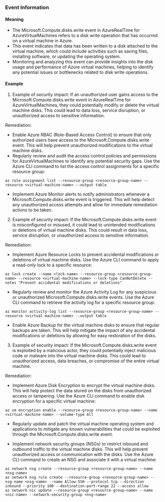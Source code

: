 
### Event Information

#### Meaning

- The Microsoft.Compute.disks.write event in AzureRealTime for AzureVirtualMachines refers to a disk write operation that has occurred on a virtual machine in Azure.
- This event indicates that data has been written to a disk attached to the virtual machine, which could include activities such as saving files, installing software, or updating the operating system.
- Monitoring and analyzing this event can provide insights into the disk usage and performance of Azure virtual machines, helping to identify any potential issues or bottlenecks related to disk write operations.

#### Example

1. Example of security impact: If an unauthorized user gains access to the Microsoft.Compute.disks.write event in AzureRealTime for AzureVirtualMachines, they could potentially modify or delete the virtual machine disks. This could lead to data loss, service disruption, or unauthorized access to sensitive information.

Remediation:
- Enable Azure RBAC (Role-Based Access Control) to ensure that only authorized users have access to the Microsoft.Compute.disks.write event. This will help prevent unauthorized modifications to the virtual machine disks.
- Regularly review and audit the access control policies and permissions for AzureVirtualMachines to identify any potential security gaps. Use the Azure CLI command to list the access control assignments for a specific resource group:

```
az role assignment list --resource-group <resource-group-name> --resource <virtual-machine-name> --output table
```

- Implement Azure Monitor alerts to notify administrators whenever a Microsoft.Compute.disks.write event is triggered. This will help detect any unauthorized access attempts and allow for immediate remediation actions to be taken.

2. Example of security impact: If the Microsoft.Compute.disks.write event is misconfigured or misused, it could lead to unintended modifications or deletions of virtual machine disks. This could result in data loss, service disruption, or unauthorized access to sensitive information.

Remediation:
- Implement Azure Resource Locks to prevent accidental modifications or deletions of virtual machine disks. Use the Azure CLI command to apply a read-only lock to a specific resource:

```
az lock create --name <lock-name> --resource-group <resource-group-name> --resource <virtual-machine-name> --lock-type CanNotDelete --notes "Prevent accidental modifications or deletions"
```

- Regularly review and monitor the Azure Activity Log for any suspicious or unauthorized Microsoft.Compute.disks.write events. Use the Azure CLI command to retrieve the activity log for a specific resource group:

```
az monitor activity-log list --resource-group <resource-group-name> --resource <virtual-machine-name> --output table
```

- Enable Azure Backup for the virtual machine disks to ensure that regular backups are taken. This will help mitigate the impact of any accidental modifications or deletions by allowing for easy restoration of the disks.

3. Example of security impact: If the Microsoft.Compute.disks.write event is exploited by a malicious actor, they could potentially inject malicious code or malware into the virtual machine disks. This could lead to unauthorized access, data breaches, or compromise of the entire virtual machine.

Remediation:
- Implement Azure Disk Encryption to encrypt the virtual machine disks. This will help protect the data stored on the disks from unauthorized access or tampering. Use the Azure CLI command to enable disk encryption for a specific virtual machine:

```
az vm encryption enable --resource-group <resource-group-name> --name <virtual-machine-name> --volume-type All
```

- Regularly update and patch the virtual machine operating system and applications to mitigate any known vulnerabilities that could be exploited through the Microsoft.Compute.disks.write event.

- Implement network security groups (NSGs) to restrict inbound and outbound traffic to the virtual machine disks. This will help prevent unauthorized access or communication with the disks. Use the Azure CLI command to create an NSG and associate it with a virtual machine:

```
az network nsg create --resource-group <resource-group-name> --name <nsg-name>
az network nsg rule create --resource-group <resource-group-name> --nsg-name <nsg-name> --name Allow-SSH --protocol tcp --direction inbound --priority 100 --destination-port-range 22 --access allow
az network nic update --resource-group <resource-group-name> --name <nic-name> --network-security-group <nsg-name>
```

